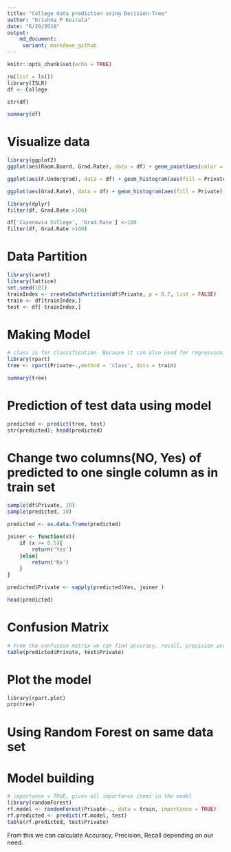 ```yaml
---
title: "College data prediction using Decision-Tree"
author: "Krishna P Koirala"
date: "6/20/2018"
output:
    md_document:
     variant: markdown_github
---
```


```r
knitr::opts_chunk$set(echo = TRUE)
```

```r
rm(list = ls())
library(ISLR)
df <- College
```

```r
str(df)
```

```r
summary(df)
```

# Visualize data

```r
library(ggplot2)
ggplot(aes(Room.Board, Grad.Rate), data = df) + geom_point(aes(color = Private), size = 2, alpha = 0.6)
```

```r
ggplot(aes(F.Undergrad), data = df) + geom_histogram(aes(fill = Private), color = 'black', bins = 50) + theme_classic()
```

```r
ggplot(aes(Grad.Rate), data = df) + geom_histogram(aes(fill = Private), color = 'black', bins = 50, alpha = .5) + theme_classic()
```

```r
library(dplyr)
filter(df, Grad.Rate >100)
```

```r
df['Cazenovia College', 'Grad.Rate'] <-100
filter(df, Grad.Rate >100)
```

# Data Partition

```r
library(caret)
library(lattice)
set.seed(101)
trainIndex <- createDataPartition(df$Private, p = 0.7, list = FALSE)
train <- df[trainIndex,]
test <- df[-trainIndex,]
```

# Making Model

```r
# class is for classification. Because it can also used for regression.
library(rpart)
tree <- rpart(Private~.,method = 'class', data = train)
```

```r
summary(tree)
```

# Prediction of test data using model

```r
predicted <- predict(tree, test)
str(predicted); head(predicted)
```

# Change two columns(NO, Yes) of predicted to one single column as in train set

```r
sample(df$Private, 10)
sample(predicted, 10)
```


```r
predicted <- as.data.frame(predicted)
```

```r
joiner <- function(x){
    if (x >= 0.5){
        return('Yes')
    }else{
        return('No')
    }
}
```




```r
predicted$Private <- sapply(predicted$Yes, joiner )
```

```r
head(predicted)
```

# Confusion Matrix

```r
# From the confusion matrix we can find accuracy, recall, precision according to the business need.
table(predicted$Private, test$Private)
```

# Plot the model

```r
library(rpart.plot)
prp(tree)
```


# Using Random Forest on same data set

# Model building
```r
# importance = TRUE, gives all importance items in the model
library(randomForest)
rf.model <- randomForest(Private~., data = train, importance = TRUE)
rf.predicted <- predict(rf.model, test)
table(rf.predicted, test$Private)
```


From this we can calculate Accuracy, Precision, Recall depending on our need.

